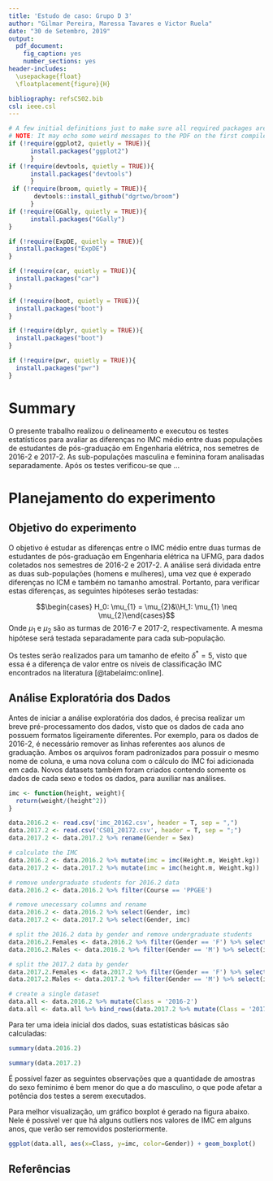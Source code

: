 ```yaml
---
title: 'Estudo de caso: Grupo D 3'
author: "Gilmar Pereira, Maressa Tavares e Victor Ruela"
date: "30 de Setembro, 2019"
output:
  pdf_document:
    fig_caption: yes
    number_sections: yes
header-includes:
  \usepackage{float}
  \floatplacement{figure}{H}

bibliography: refsCS02.bib
csl: ieee.csl
---
```



```r
# A few initial definitions just to make sure all required packages are installed. Change as needed.
# NOTE: It may echo some weird messages to the PDF on the first compile (package installation messages). Run twice and the problem will (hopefully) go away.
if (!require(ggplot2, quietly = TRUE)){
      install.packages("ggplot2")
      }
if (!require(devtools, quietly = TRUE)){
      install.packages("devtools")
      }
 if (!require(broom, quietly = TRUE)){
       devtools::install_github("dgrtwo/broom")
      }
if (!require(GGally, quietly = TRUE)){
      install.packages("GGally")
}

if (!require(ExpDE, quietly = TRUE)){
  install.packages("ExpDE")
}

if (!require(car, quietly = TRUE)){
  install.packages("car")
}

if (!require(boot, quietly = TRUE)){
  install.packages("boot")
}

if (!require(dplyr, quietly = TRUE)){
  install.packages("boot")
}

if (!require(pwr, quietly = TRUE)){
  install.packages("pwr")
}
```
# Summary
O presente trabalho realizou o delineamento e executou os testes estatísticos para avaliar as diferenças no IMC médio entre duas populações de estudantes de pós-graduação em Engenharia elétrica, nos semetres de 2016-2 e 2017-2. As sub-populações masculina e feminina foram analisadas separadamente. Após os testes verificou-se que ...


# Planejamento do experimento
## Objetivo do experimento
O objetivo é estudar as diferenças entre o IMC médio entre duas turmas de estudantes de pós-graduação em Engenharia elétrica na UFMG, para dados coletados nos semestres de 2016-2 e 2017-2. A análise será dividada entre as duas sub-populações (homens e mulheres), uma vez que é experado diferenças no ICM e também no tamanho amostral. Portanto, para verificar estas diferenças, as seguintes hipóteses serão testadas:

$$\begin{cases} H_0: \mu_{1} = \mu_{2}&\\H_1: \mu_{1} \neq \mu_{2}\end{cases}$$
Onde $\mu_{1}$ e $\mu_{2}$ são as turmas de 2016-7 e 2017-2, respectivamente. A mesma hipótese será testada separadamente para cada sub-população. 

Os testes serão realizados para um tamanho de efeito $\delta^* = 5$, visto que essa é a diferença de valor entre os níveis de classificação IMC encontrados na literatura [@tabelaimc:online].


## Análise Exploratória dos Dados
Antes de iniciar a análise exploratória dos dados, é precisa realizar um breve pré-processamento dos dados, visto que os dados de cada ano possuem formatos ligeiramente diferentes. Por exemplo, para os dados de 2016-2, é necessário remover as linhas referentes aos alunos de graduação. Ambos os arquivos foram padronizados para possuir o mesmo nome de coluna, e uma nova coluna com o cálculo do IMC foi adicionada em cada. Novos datasets também foram criados contendo somente os dados de cada sexo e todos os dados, para auxiliar nas análises.

```r
imc <- function(height, weight){
  return(weight/(height^2))
}

data.2016.2 <- read.csv('imc_20162.csv', header = T, sep = ",")
data.2017.2 <- read.csv('CS01_20172.csv', header = T, sep = ";")
data.2017.2 <- data.2017.2 %>% rename(Gender = Sex)

# calculate the IMC
data.2016.2 <- data.2016.2 %>% mutate(imc = imc(Height.m, Weight.kg))
data.2017.2 <- data.2017.2 %>% mutate(imc = imc(height.m, Weight.kg))

# remove undergraduate students for 2016.2 data
data.2016.2 <- data.2016.2 %>% filter(Course == 'PPGEE')

# remove unecessary columns and rename
data.2016.2 <- data.2016.2 %>% select(Gender, imc)
data.2017.2 <- data.2017.2 %>% select(Gender, imc)

# split the 2016.2 data by gender and remove undergraduate students
data.2016.2.Females <- data.2016.2 %>% filter(Gender == 'F') %>% select(imc)
data.2016.2.Males <- data.2016.2 %>% filter(Gender == 'M') %>% select(imc)

# split the 2017.2 data by gender
data.2017.2.Females <- data.2017.2 %>% filter(Gender == 'F') %>% select(imc)
data.2017.2.Males <- data.2017.2 %>% filter(Gender == 'M') %>% select(imc)

# create a single dataset
data.all <- data.2016.2 %>% mutate(Class = '2016-2')
data.all <- data.all %>% bind_rows(data.2017.2 %>% mutate(Class = '2017-2')) 

```
Para ter uma ideia inicial dos dados, suas estatísticas básicas são calculadas: 
```r
summary(data.2016.2)
```
```r
summary(data.2017.2)
```
É possível fazer as seguintes observações que a quantidade de amostras do sexo feminimo é bem menor do que a do masculino, o que pode afetar a potência dos testes a serem executados.

Para melhor visualização, um gráfico boxplot é gerado na figura abaixo. Nele é possível ver que há alguns outliers nos valores de IMC em alguns anos, que verão ser removidos posteriormente. 

```r
ggplot(data.all, aes(x=Class, y=imc, color=Gender)) + geom_boxplot()
```

## Referências
